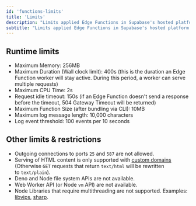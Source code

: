 ```yaml
---
id: 'functions-limits'
title: 'Limits'
description: "Limits applied Edge Functions in Supabase's hosted platform."
subtitle: "Limits applied Edge Functions in Supabase's hosted platform."
---
```


## Runtime limits

- Maximum Memory: 256MB
- Maximum Duration (Wall clock limit): 400s (this is the duration an Edge Function worker will stay active. During this period, a worker can serve multiple requests)
- Maximum CPU Time: 2s
- Request idle timeout: 150s (if an Edge Function doesn't send a response before the timeout, 504 Gateway Timeout will be returned)
- Maximum Function Size (after bundling via CLI): 10MB
- Maximum log message length: 10,000 characters
- Log event threshold: 100 events per 10 seconds

## Other limits & restrictions

- Outgoing connections to ports `25` and `587` are not allowed.
- Serving of HTML content is only supported with [custom domains](/docs/reference/cli/supabase-domains) (Otherwise `GET` requests that return `text/html` will be rewritten to `text/plain`).
- Deno and Node file system APIs are not available.
- Web Worker API (or Node `vm` API) are not available.
- Node Libraries that require multithreading are not supported. Examples: [libvips](https://github.com/libvips/libvips), [sharp](https://github.com/lovell/sharp).

